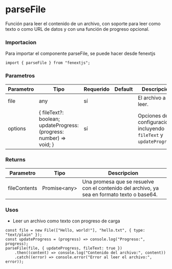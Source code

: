 # parseFile

Función para leer el contenido de un archivo, con soporte para leer como texto o como URL de datos y con una función de progreso opcional.

### Importacion

Para importar el componente parseFile, se puede hacer desde fenextjs

```tsx copy
import { parseFile } from "fenextjs";
```

### Parametros

| Parametro | Tipo | Requerido | Default | Descripcion |
| --------- | ---- | --------- | ------- | ----------- |
| file | any | sí |  | El archivo a leer. |
| options | \{ fileText?: boolean; updateProgress: (progress: number) =\> void; \} | sí |  | Opciones de configuración, incluyendo `fileText` y `updateProgress`. |
### Returns

| Parametro | Tipo | Descripcion |
| --------- | ---- | ----------- |
| fileContents | Promise\<any\>  | Una promesa que se resuelve con el contenido del archivo, ya sea en formato texto o base64. |
### Usos

- Leer un archivo como texto con progreso de carga

```tsx copy
const file = new File(["Hello, world!"], "hello.txt", { type: "text/plain" });
const updateProgress = (progress) => console.log("Progreso:", progress);
parseFile(file, { updateProgress, fileText: true })
    .then((content) => console.log("Contenido del archivo:", content))
    .catch((error) => console.error("Error al leer el archivo:", error));
```

